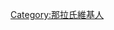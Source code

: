 {{Userbox
  |border-c = #000000
  |border-s = 1
  |info-s   = 9
  |info-c   = #c0c0c0
  |info-fc  = #000000
  |info     = 這個用戶姓[[那拉氏|那拉]]。
  |id      =[[File:Nara.png|35px]]
  |id-c     = #ffffff
  |id-s     = 16
  |id-fc    = #000000

}}

[[Category:那拉氏維基人]]